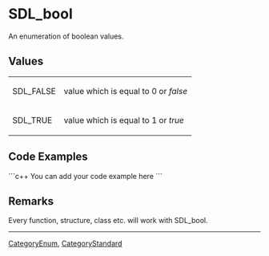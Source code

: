 
= SDL_bool =
An enumeration of boolean values.


== Values ==
{|
|SDL_FALSE
|value which is equal to 0 or ''false''
|-
|SDL_TRUE
|value which is equal to 1 or ''true''
|}

== Code Examples ==
```c++
You can add your code example here
```


== Remarks ==
Every function, structure, class etc. will work with SDL_bool.

----
[[CategoryEnum]], [[CategoryStandard]]
